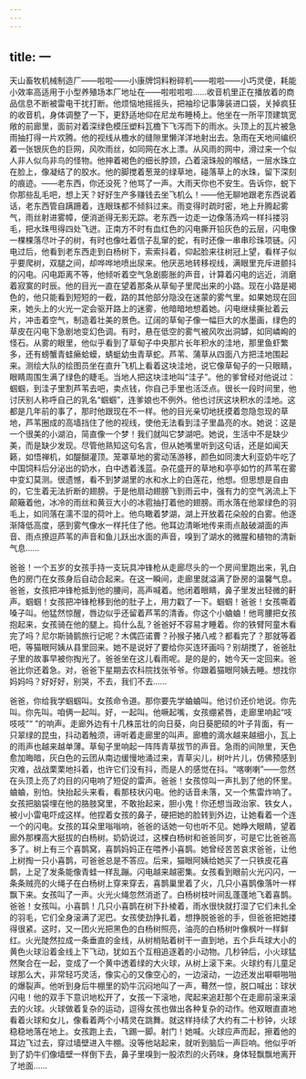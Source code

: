 ```yaml
---
---
---
```

title: 一
---




天山畜牧机械制造厂——啦啦——小康牌饲料粉碎机——啦啦——小巧灵便，耗能小效率高适用于小型养殖场本厂地址在——啦啦啦啦……收音机里正在播放着的商品信息不断被雷电干扰打断。他烦恼地摇摇头，把袖珍记事簿装进口袋，关掉疯狂的收音机，身体调整了一下，更舒适地仰在尼龙布睡椅上。他坐在一所平顶建筑宽敞的前廊里，面前对着深绿色模压塑料瓦檐下飞泻而下的雨水。头顶上的瓦片被急雨抽打得一片欢腾。他的视线从檐水的缝隙里懒洋洋地射出去。急雨在天地间编织着一张银灰色的巨网，风吹雨丝，如同网在水上漂。从风雨的网中，滑过来一个似人非人似鸟非鸟的怪物。他抻着褐色的细长脖颈，凸着滚珠般的喉结，一层水珠立在脸上，像凝结了的胶水。他的脚搅着葱茏的绿草地，碰落草上的水珠，留下深刻的痕迹。——老东西，你还没死？他骂了一声。大雨天你也不安生。告诉你，蜕下你那些乱毛吧，想上天？好好生产多赚钱去坐飞机么！——他无聊地跟老东西说着话，老东西管自蹒跚着，连眼珠都不倾斜过来。雨变得时疏时密，地上升腾起雾气，雨丝射进雾幛，便消逝得无影无踪。老东西一边走一边像落汤鸡一样抖搂羽毛，把水珠甩得四处飞迸。正南方不时有血红色的闪电撕开铅灰色的云层，闪电像一棵棵落尽叶子的树，有时也像吐着信子乱窜的蛇，有时还像一串串珍珠项链。闪电过后，他看到老东西走到白杨树下，索索抖着，仰起脸来往树冠上望，看样子似乎要爬树，双腿之间，却哗哗地喷出尿来。他厌恶地转移视线，满眼里充斥进颤抖的闪电。闪电距离不等，他倾听着空气急剧膨胀的声音，计算着闪电的远近，消磨着寂寞的时辰。他的目光一直在望着那条从草甸子里爬出来的小路。现在小路是褐色的，他只能看到短短的一截，路的其他部分隐没在迷蒙的雾气里。如果她现在回来，她头上的火光一定会驱开路上的迷雾，他暗暗地想着她。闪电继续撕扯着云片，冲击着空气，制造着壮美的景色。辽阔的草甸子像一幅巨大的水墨画，绿色的草皮在闪电下急剧地变幻色调。有时，悬在低空的雾气被风吹出洞罅，如同嶙峋的怪石。从雾的眼里，他似乎看到了草甸子中央那片长年积水的洼地，那里鱼虾繁多，还有螃蟹青蛙癞蛤蟆，蜻蜓幼虫青草蛇。芦苇、蒲草从四面八方把洼地围起来。测绘大队的绘图员坐在直升飞机上看着这块洼地，说它像草甸子的一只眼睛，眼睛周围生满了绿色的睫毛。当地人把这块洼地叫“洼子”。他的爹曾经对他说过：蝈蝈，到洼子里割芦苇去吧，卖点钱，你自己手里也活泛点。很长一段时间里，他讨厌别人称呼自己的乳名“蝈蝈”，连爹娘也不例外。他也讨厌这块积水的洼地。这都是几年前的事了，那时他跟现在不一样。他的目光亲切地抚摸着忽隐忽现的草地，芦苇圈成的高墙挡住了他的视线，使他无法看到洼子里晶亮的水。她说：这是一个很美的小湖泊，简直像一个梦！我们就叫它梦湖吧。她说，生活中不是缺少美，而是缺少发现。尽管他熟知这句名言，但从她嘴里听到这句话，还是如闻天籁，如悟禅机，如醍醐灌顶。笼罩草地的雾动荡游移，颜色如同澳大利亚奶牛吃了中国饲料后分泌出的奶水，白中透着浅蓝。杂花盛开的草地和亭亭如竹的芦苇在雾中变幻莫测。很遗憾，看不到梦湖里的水和水上的白莲花，他想。但思想是自由的，它生着无法折断的翅膀。于是他扇动翅膀飞到雨云中，强有力的空气涡流上下颠簸着他，冰冷的雨丝和黄豆大小的冰雹抽打着他的翅膀。雨水落在他翠绿色的羽毛上，如同落在濡不湿的荷叶上。他鸟瞰着梦湖，湖上开放着花朵般的白雾。他逐渐降低高度，感到雾气像水一样托住了他。他耳边清晰地传来雨点敲破湖面的声音、雨点撩逗芦苇的声音和鱼儿跃出水面的声音，嗅到了湖水的微腥和植物的清新气息……

爸爸！一个五岁的女孩手持一支玩具冲锋枪从走廊尽头的一个房间里跑出来，乳白色的房门在女孩身后自动合起来。在这一瞬间，走廊里就溢满了卧房的温馨气息。爸爸，女孩把冲锋枪抵到他的腰间，高声喊着。他闭着眼睛，鼻子里发出轻微的鼾声。蝈蝈！女孩把冲锋枪移到他的肚子上，用力戳了一下。蝈蝈！爸爸！女孩嘶着嗓子叫。他猛然惊醒，唇边似乎还留着芦苇的清香。你这个小蛐蛐！他弯腰把女孩抱起来，女孩骑在他的腿上。捣什么乱？爸爸好不容易才睡着。你的铁臂阿童木看完了吗？尼尔斯骑鹅旅行记呢？木偶匹诺曹？孙猴子猪八戒？都看完了？那就等着吧，等猫眼阿姨从县里回来。她不是说好了要给你买连环画吗？别胡搅了，爸爸肚子里的故事早被你掏光了。爸爸坐在这儿看雨呢。是的是的，她今天一定回来。爸爸比你还着急。对，爸爸下星期去农科院找张爷爷。你跟着猫眼阿姨去睡。想找你妈妈吗？好好好，别哭，不去，我们不去……

爸爸，你给我学蝈蝈叫。女孩命令道。那你要先学蛐蛐叫。他讨价还价地说。你先叫。你先叫。咱俩一起叫。好，一起叫。他噘起嘴，女孩绷紧唇，走廊里响起“吱吱吱”“ ”的响声。走廊外边有十几株茁壮的向日葵，向日葵肥硕的叶子背面，有一只翠绿的昆虫，抖动着触须，谛听着走廊里的叫声。廊檐的滴水越来越细小，瓦上的雨声也越来越单薄。草甸子里响起一阵阵青草拔节的声音。急雨的间隙里，天色愈加晦暗，灰白色的云团从南边缓慢地涌过来，青草尖儿，树叶片儿，仿佛预感到灾难，战战栗栗地抖着，也许它们没有抖，而是人的感觉在抖。“喀喇喇”——忽然在头顶上亮了灼目的闪电响了短促的雷声。爸爸！女孩惊叫一声扎到了他的怀里。蛐蛐，别怕。快抬起头来看，看那枝状闪电。他的话音未落，又一个焦雷炸响了。女孩把脑袋埋在他的胳肢窝里，不敢抬起来，胆小鬼！你还想当政治家、铁女人，被小小雷电吓成这样。他捏着女孩的鼻子，硬把她的脸转到外边，让她看着一个连一个的闪电。女孩的耳朵里嗡嗡响，爸爸的话她一句也听不见。她睁大眼睛，望着廊外那棵高大挺拔的白杨树。奶奶说过，这棵白杨树和爸爸同岁，可是它比爸爸高多了。树上有三个喜鹊窝，喜鹊妈妈正在喂养小喜鹊。她曾经苦苦哀求爸爸，让他上树掏一只小喜鹊，可爸爸总是不答应。后来，猫眼阿姨给她买了一只铁皮花喜鹊，上足了发条能像青蛙一样乱蹦。闪电越来越密集。女孩看到眼前火光闪闪，一条条贼亮的火绳子在白杨树上穿来穿去，喜鹊巢里着了火，几只小喜鹊像落叶一样飘下来。女孩叫了一声。火光火绳忽然消逝了。白杨树枝叶间乱蓬蓬地飞着喜鹊。爸爸！女孩叫。小喜鹊！几只小喜鹊在树下扑棱着，雨水很快就打湿了它们未扎全的羽毛，它们全身滚满了泥巴。女孩使劲挣扎着，想挣脱爸爸的手，但爸爸把她搂得很紧。这时，又一团火光把黑色的白杨树照亮，油亮的白杨树叶像枫叶一样鲜红。火光陡然拉成一条垂直的金线，从树梢贴着树干一直到地，五个乒乓球大小的黄色火球沿着金线上下飞动，犹如五个互相追逐着的小动物。几秒钟后，小火球猛然聚合在一起，变成了一个黄中透着绿的大火球，从树上滚下来。火球约有儿童足球那么大，非常轻巧灵活，像实心的又像空心的，一边滚动，一边还发出噼噼啪啪的爆裂声。他听到身后牛棚里的奶牛沉闷地叫了一声，蓦然一惊，脱口喊出：球状闪电！他的双手下意识地松开了，女孩一下滚地，爬起来追赶那个在走廊前滚来滚去的火球。火球做着复杂的运动，逗得女孩也做出各种复杂的动作。他双眼直直地看着火球和女儿，像看着两个小精灵在跳舞。就这样持续了大约有二十秒钟，火球稳稳地落在地上。女孩跑上去，飞踢一脚。射门！她喊。火球应声而起，擦着他的耳边飞过去，穿过墙壁进入牛棚。没等他站起来，就听到脑后一声巨响。他似乎听到了奶牛们像墙壁一样倒下去，鼻子里嗅到一股浓烈的火药味，身体轻飘飘地离开了地面……